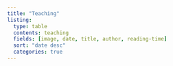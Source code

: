 ```yaml
---
title: "Teaching"
listing:
  type: table
  contents: teaching
  fields: [image, date, title, author, reading-time]
  sort: "date desc"
  categories: true
---
```


